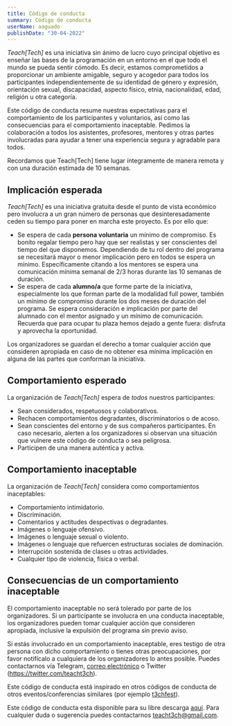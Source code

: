 ```yaml
---
title: Código de conducta
summary: Código de conducta
userName: aaguado
publishDate: "30-04-2022"
---
```


_Teach[Tech]_ es una iniciativa sin ánimo de lucro cuyo principal objetivo es enseñar las bases de la  programación en un entorno en el que todo el mundo se pueda sentir cómodo. Es decir, estamos  comprometidos a proporcionar un ambiente amigable, seguro y acogedor para todos los  participantes independientemente de su identidad de género y expresión, orientación sexual,  discapacidad, aspecto físico, etnia, nacionalidad, edad, religión u otra categoría. 

Este código de conducta resume nuestras expectativas para el comportamiento de los participantes y voluntarios,  así como las consecuencias para el comportamiento inaceptable. Pedimos la colaboración a todos  los asistentes, profesores, mentores y otras partes involucradas para ayudar a tener una experiencia  segura y agradable para todos. 

Recordamos que Teach[Tech] tiene lugar íntegramente de manera remota y con una duración  estimada de 10 semanas. 


## Implicación esperada
_Teach[Tech]_ es una iniciativa gratuita desde el punto de vista económico pero involucra a un gran número de personas que desinteresadamente ceden su tiempo para poner en marcha este proyecto. Es por ello que:

- Se espera de cada **persona voluntaria** un mínimo de compromiso. Es bonito regalar tiempo pero hay que ser realistas y ser conscientes del tiempo del que disponemos. Dependiendo de tu rol dentro del programa se necesitará mayor o menor implicación pero en todos se espera un mínimo. Específicamente citando a los mentores se espera una comunicación mínima semanal de 2/3 horas durante las 10 semanas de duración.
- Se espera de cada **alumno/a** que forme parte de la iniciativa, especialmente los que forman parte de la modalidad full power, también un mínimo de compromiso durante los dos meses de duración del programa. Se espera consideración  e implicación por parte del alumnado con el mentor asignado y un mínimo de comunicación. Recuerda que para ocupar tu plaza hemos dejado a gente fuera: disfruta y aprovecha la oportunidad.

Los organizadores se guardan el derecho a tomar cualquier acción que consideren apropiada en caso de no obtener esa mínima implicación en alguna de las partes que conforman la iniciativa.

## Comportamiento esperado

La organización de _Teach[Tech]_  espera de *todos* nuestros participantes:

- Sean considerados, respetuosos y colaborativos.
- Rechacen comportamientos degradantes, discriminatorios o de acoso.
- Sean conscientes del entorno y de sus compañeros participantes. En caso necesario, alerten a los organizadores si observan una situación que vulnere este código de conducta o sea peligrosa.
- Participen de una manera auténtica y activa.

## Comportamiento inaceptable

La organización de _Teach[Tech]_  considera como comportamientos inaceptables:

- Comportamiento intimidatorio.
- Discriminación.
- Comentarios y actitudes despectivas o degradantes.
- Imágenes o lenguaje ofensivo.
- Imágenes o lenguaje sexual o violento.
- Imágenes o lenguaje que refuercen estructuras sociales de dominación.
- Interrupción sostenida de clases u otras actividades.
- Cualquier tipo de violencia, física o verbal.

## Consecuencias de un comportamiento inaceptable

El comportamiento inaceptable no será tolerado por parte de los organizadores. Si un participante se involucra en una conducta inaceptable, los organizadores pueden tomar cualquier acción que consideren apropiada, inclusive la expulsión del programa sin previo aviso.

Si estás involucrado en un comportamiento inaceptable, eres testigo de otra persona con dicho comportamiento o tienes otras preocupaciones, por favor notifícalo a cualquiera de los organizadores lo antes posible. Puedes contactarnos vía Telegram, [correo electrónico](mailto:teacht3ch@gmail.com) o Twitter (https://twitter.com/teacht3ch).

Este código de conducta está inspirado en otros códigos de conducta de otros eventos/conferencias similares (por ejemplo [t3chfest](https://t3chfest.es/2020/codigo-conducta)).

Este código de conducta esta disponible para su libre descarga [aquí](https://drive.google.com/file/d/1ZJMFPjAQqr0pSrOsUXx4YiDuW-931Kt0/view?usp=sharing). Para cualquier duda o sugerencia puedes contactarnos teacht3ch@gmail.com.

